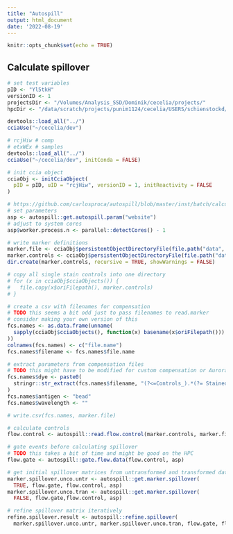 ```yaml
---
title: "Autospill"
output: html_document
date: '2022-08-19'
---
```


```r
knitr::opts_chunk$set(echo = TRUE)
```

## Calculate spillover

```r
# set test variables
pID <- "Yl5tkH"
versionID <- 1
projectsDir <- "/Volumes/Analysis_SSD/Dominik/cecelia/projects/"
hpcDir <- "/data/scratch/projects/punim1124/cecelia/USERS/schienstockd/"
```

```r
devtools::load_all("../")
cciaUse("~/cecelia/dev")
```


```r
# rcjHiw # comp
# etxWEx # samples
devtools::load_all("../")
cciaUse("~/cecelia/dev", initConda = FALSE)

# init ccia object
cciaObj <- initCciaObject(
  pID = pID, uID = "rcjHiw", versionID = 1, initReactivity = FALSE
)
```

```r
# https://github.com/carlosproca/autospill/blob/master/inst/batch/calculate_compensation_website.r
# set parameters
asp <- autospill::get.autospill.param("website")
# adjust to system cores
asp$worker.process.n <- parallel::detectCores() - 1

# write marker definitions
marker.file <- cciaObj$persistentObjectDirectoryFile(file.path("data", "autospill", "controls.csv"))
marker.controls <- cciaObj$persistentObjectDirectoryFile(file.path("data", "autospill", "controls"))
dir.create(marker.controls, recursive = TRUE, showWarnings = FALSE)

# copy all single stain controls into one directory
# for (x in cciaObj$cciaObjects()) {
#   file.copy(x$oriFilepath(), marker.controls)
# }
```


```r
# create a csv with filenames for compensation
# TODO this seems a bit odd just to pass filenames to read.marker
# consider making your own version of this
fcs.names <- as.data.frame(unname(
  sapply(cciaObj$cciaObjects(), function(x) basename(x$oriFilepath()))
))
colnames(fcs.names) <- c("file.name")
fcs.names$filename <- fcs.names$file.name

# extract parameters from compensation files
# TODO this might have to be modified for custom compensation or Aurora
fcs.names$dye <- paste0(
  stringr::str_extract(fcs.names$filename, "(?<=Controls_).*(?= Stained)"), "-A"
)
fcs.names$antigen <- "bead"
fcs.names$wavelength <- ""

# write.csv(fcs.names, marker.file)
```


```r
# calculate controls
flow.control <- autospill::read.flow.control(marker.controls, marker.file, asp)
```

```r
# gate events before calculating spillover
# TODO this takes a bit of time and might be good on the HPC
flow.gate <- autospill::gate.flow.data(flow.control, asp)
```

```r
# get initial spillover matrices from untransformed and transformed data
marker.spillover.unco.untr <- autospill::get.marker.spillover(
  TRUE, flow.gate, flow.control, asp)
marker.spillover.unco.tran <- autospill::get.marker.spillover(
  FALSE, flow.gate,flow.control, asp)

# refine spillover matrix iteratively
refine.spillover.result <- autospill::refine.spillover(
  marker.spillover.unco.untr, marker.spillover.unco.tran, flow.gate, flow.control, asp)
```
